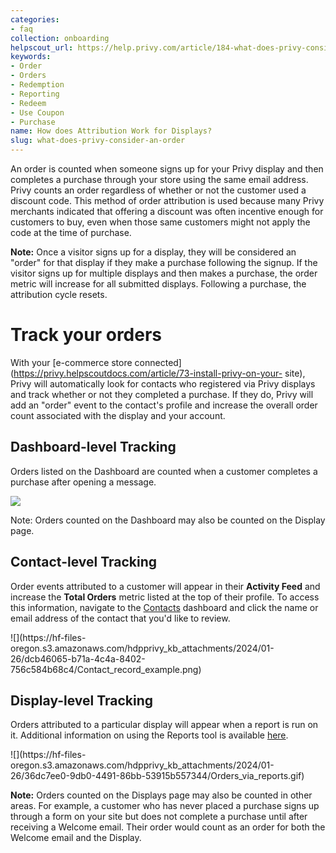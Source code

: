 ```yaml
---
categories:
- faq
collection: onboarding
helpscout_url: https://help.privy.com/article/184-what-does-privy-consider-an-order
keywords:
- Order
- Orders
- Redemption
- Reporting
- Redeem
- Use Coupon
- Purchase
name: How does Attribution Work for Displays?
slug: what-does-privy-consider-an-order
---
```

An order is counted when someone signs up for your Privy display and then
completes a purchase through your store using the same email address. Privy
counts an order regardless of whether or not the customer used a discount
code. This method of order attribution is used because many Privy merchants
indicated that offering a discount was often incentive enough for customers to
buy, even when those same customers might not apply the code at the time of
purchase.

**Note:** Once a visitor signs up for a display, they will be considered an
"order" for that display if they make a purchase following the signup. If the
visitor signs up for multiple displays and then makes a purchase, the order
metric will increase for all submitted displays. Following a purchase, the
attribution cycle resets.

# Track your orders

With your [e-commerce store
connected](https://privy.helpscoutdocs.com/article/73-install-privy-on-your-
site), Privy will automatically look for contacts who registered via Privy
displays and track whether or not they completed a purchase. If they do, Privy
will add an "order" event to the contact's profile and increase the overall
order count associated with the display and your account.

## Dashboard-level Tracking

Orders listed on the Dashboard are counted when a customer completes a
purchase after opening a message.

![](https://s3.amazonaws.com/helpscout.net/docs/assets/6606da67f4bb664508693b91/images/667448cbd593d719515cac69/file-9T5TmzMvO5.jpg)

Note: Orders counted on the Dashboard may also be counted on the Display page.

## Contact-level Tracking

Order events attributed to a customer will appear in their **Activity Feed**
and increase the **Total Orders** metric listed at the top of their profile.
To access this information, navigate to the
[Contacts](https://dashboard.privy.com/contacts) dashboard and click the name
or email address of the contact that you'd like to review.

![](https://hf-files-
oregon.s3.amazonaws.com/hdpprivy_kb_attachments/2024/01-26/dcb46065-b71a-4c4a-8402-756c584b68c4/Contact_record_example.png)

## Display-level Tracking

Orders attributed to a particular display will appear when a report is run on
it. Additional information on using the Reports tool is available
[here](https://privy.helpscoutdocs.com/article/25-overview-of-privy-reports).

![](https://hf-files-
oregon.s3.amazonaws.com/hdpprivy_kb_attachments/2024/01-26/36dc7ee0-9db0-4491-86bb-53915b557344/Orders_via_reports.gif)

**Note:** Orders counted on the Displays page may also be counted in other
areas. For example, a customer who has never placed a purchase signs up
through a form on your site but does not complete a purchase until after
receiving a Welcome email. Their order would count as an order for both the
Welcome email and the Display.

